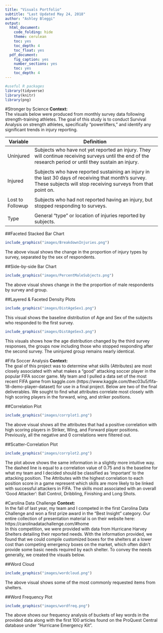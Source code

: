 ```yaml
---
title: "Visuals Portfolio"
subtitle: "Last Updated May 24, 2018"
author: "Ashley Bleggi"
output:
  html_document:
    code_folding: hide
    theme: cerulean
    toc: yes
    toc_depth: 4
    toc_float: yes
  pdf_document:
    fig_caption: yes
    number_sections: yes
    toc: yes
    toc_depth: 4
---
```


```r
#useful R packages
library(tidyverse)
library(knitr)
library(png)
```

#Stronger by Science 
**Context:**  
The visuals below were produced from monthly survey data following strength-training athletes. The goal of this study is to conduct Survival Analysis on strength athletes, specifically "powerlifters," and identify any significant trends in injury reporting.  

Variable | Definition
----------------- | ---------------------------------------------------------------------------------------
Uninjured | Subjects who have not yet reported an injury. They will continue receiving surveys until the end             of the research period or until they sustain an injury.
 | 
Injured | Subjects who have reported sustaining an injury in the last 30 days of receiving that month's                  survey. These subjects will stop receiving surveys from that point on.
 | 
Lost to Followup | Subjects who had not reported having an injury, but stopped responding to surveys.
 | 
Type | General "type" or location of injuries reported by subjects.

##Faceted Stacked Bar Chart  
```r
include_graphics("images/BreakdownInjuries.png")
```
The above visual shows the change in the proportion of injury types by survey, separated by the sex of respondents.  

##Side-by-side Bar Chart
```r
include_graphics("images/PercentMaleSubjects.png")
```
The above visual shows change in the the proportion of male respondents by survey and group.  

##Layered & Faceted Density Plots  

```r
include_graphics("images/DistAgeSex1.png")
```
This visual shows the baseline distribution of Age and Sex of the subjects who responded to the first survey.

```r
include_graphics("images/DistAgeSex3.png")
```
This visuals shows how the age distribution changed by the third survey responses, the groups now including those who stopped responding after the second survey. The uninjured group remains nearly identical.

#Fifa Soccer Analysis
**Context:**  
The goal of this project was to determine what skills (Attributes) are most closely associated with what makes a “good” attacking soccer player in the popular FIFA soccer game. My team and I pulled a data set of the most recent FIFA game from kaggle.com (https://www.kaggle.com/thec03u5/fifa-18-demo-player-dataset) for use in a final project. Below are two of the final deliverables. We sought to find what attributes correlate most closely with high scoring players in the forward, wing, and striker positions.  

##Correlation Plot
```r
include_graphics("images/corrplot1.png")
```
The above visual shows all the attributes that had a positive correlation with high scoring players in Striker, Wing, and Forward player positions. Previously, all the negative and 0 correlations were filtered out.  

##Scatter-Correlation Plot
```r
include_graphics("images/corrplot2.png")
```
The plot above shows the same information in a slightly more intuitive way. The dashed line is equal to a correlation value of 0.75 and is the baseline for what my team and I decided should be classified as ‘important’ to the attacking position. The Attributes with the highest correlation to each position score in a game represent which skills are more likely to be linked with successful attackers in FIFA. The skills most associated with an overall ‘Good Attacker': Ball Control, Dribbling, Finishing and Long Shots.

#Carolina Data Challenge 
**Context:**  
In the fall of last year, my team and I competed in the first Carolina Data Challenge and won a first prize award in the "Best Insight" category. Our entire collection of presentation material is on their website here: https://carolinadatachallenge.com/#home  
In this competition, we were provided with data from Hurricane Harvey Shelters detailing their reported needs. With the information provided, we found that we could compile customized boxes for the shelters at a lower cost than competing emergency boxes on the
market, which often didn’t provide some basic needs required by each shelter. To convey the needs generally, we created the visuals below.

##Word Cloud
```r
include_graphics("images/wordcloud.png")
```
The above visual shows some of the most commonly requested items from shelters.  

##Word Frequency Plot
```r
include_graphics("images/wordfreq.png")
```
The above shows our frequency analysis of buckets of key words in the provided data along with the first 100 articles found on the ProQuest Central database under "Hurricane Emergency Kit".